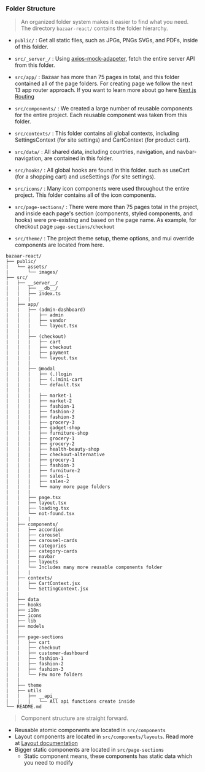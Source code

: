 ### Folder Structure

> An organized folder system makes it easier to find what you need. The directory `bazaar-react/` contains the folder hierarchy.

- `public/` : Get all static files, such as JPGs, PNGs SVGs, and PDFs, inside of this folder.

- `src/_server_/` : Using [axios-mock-adapeter](https://www.npmjs.com/package/axios-mock-adapter), fetch the entire server API from this folder.

- `src/app/` : Bazaar has more than 75 pages in total, and this folder contained all of the page folders. For creating page we follow the next 13 app router approach. If you want to learn more about go here [Next.js Routing](https://nextjs.org/docs/app/building-your-application/routing)

- `src/components/` : We created a large number of reusable components for the entire project. Each reusable component was taken from this folder.

- `src/contexts/` : This folder contains all global contexts, including SettingsContext (for site settings) and CartContext (for product cart).

- `src/data/` : All shared data, including countries, navigation, and navbar-navigation, are contained in this folder.

- `src/hooks/` : All global hooks are found in this folder. such as useCart (for a shopping cart) and useSettings (for site settings).

- `src/icons/` : Many icon components were used throughout the entire project. This folder contains all of the icon components.

- `src/page-sections/` : There were more than 75 pages total in the project, and inside each page's section (components, styled components, and hooks) were pre-existing and based on the page name. As example, for checkout page `page-sections/checkout`

- `src/theme/` : The project theme setup, theme options, and mui override components are located from here.

```
bazaar-react/
├── public/
|   └── assets/
|       └── images/
├── src/
|   ├── __server__/
|   |   ├── __db__/
|   |   ├── index.ts
|   |   |
|   ├── app/
|   |   ├── (admin-dashboard)
|   |   |   ├── admin
|   |   |   ├── vendor
|   |   |   └── layout.tsx
|   |   |
|   |   ├── (checkout)
|   |   |   ├── cart
|   |   |   ├── checkout
|   |   |   ├── payment
|   |   |   └── layout.tsx
|   |   |
|   |   ├── @modal
|   |   |   ├── (.)login
|   |   |   ├── (.)mini-cart
|   |   |   └── default.tsx
|   |   |
|   |   |   ├── market-1
|   |   |   ├── market-2
|   |   |   ├── fashion-1
|   |   |   ├── fashion-2
|   |   |   ├── fashion-3
|   |   |   ├── grocery-3
|   |   |   ├── gadget-shop
|   |   |   ├── furniture-shop
|   |   |   ├── grocery-1
|   |   |   ├── grocery-2
|   |   |   ├── health-beauty-shop
|   |   |   ├── checkout-alternative
|   |   |   ├── grocery-1
|   |   |   ├── fashion-3
|   |   |   ├── furniture-2
|   |   |   ├── sales-1
|   |   |   ├── sales-2
|   |   |   └── many more page folders
|   |   |
|   |   ├── page.tsx
|   |   ├── layout.tsx
|   |   ├── loading.tsx
|   |   └── not-found.tsx
|   |   |
|   ├── components/
|   |   ├── accordion
|   |   ├── carousel
|   |   ├── carousel-cards
|   |   ├── categories
|   |   ├── category-cards
|   |   ├── navbar
|   |   ├── layouts
|   |   └── Includes many more reusable components folder
|   |   |
|   ├── contexts/
|   |   ├── CartContext.jsx
|   |   └── SettingContext.jsx
|   |
|   ├── data
|   ├── hooks
|   ├── i18n
|   ├── icons
|   ├── lib
|   ├── models
|   |
|   ├── page-sections
|   |   ├── cart
|   |   ├── checkout
|   |   ├── customer-dashboard
|   |   ├── fashion-1
|   |   ├── fashion-2
|   |   ├── fashion-3
|   |   └── Few more folders
|   |
|   ├── theme
|   ├── utils
|   |   ├── __api__
|   |   |   └── All api functions create inside
└── README.md
```

> Component structure are straight forward.

- Reusable atomic components are located in `src/components`
- Layout components are located in `src/components/layouts`. Read more at [Layout documentation](/layouts/shop-layout-1)
- Bigger static components are located in `src/page-sections`
  - Static component means, these components has static data which you need to modify
